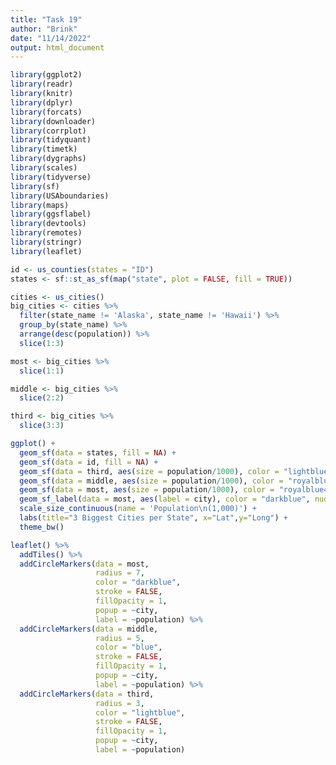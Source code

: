 ```yaml
---
title: "Task 19"
author: "Brink"
date: "11/14/2022"
output: html_document
---
```


```r
library(ggplot2)
library(readr)
library(knitr)
library(dplyr)
library(forcats)
library(downloader)
library(corrplot)
library(tidyquant)
library(timetk)
library(dygraphs)
library(scales)
library(tidyverse)
library(sf)
library(USAboundaries)
library(maps)
library(ggsflabel)
library(devtools)
library(remotes)
library(stringr)
library(leaflet)
```
```r
id <- us_counties(states = "ID")
states <- sf::st_as_sf(map("state", plot = FALSE, fill = TRUE))
```

```r
cities <- us_cities()
big_cities <- cities %>%
  filter(state_name != 'Alaska', state_name != 'Hawaii') %>%
  group_by(state_name) %>%
  arrange(desc(population)) %>%
  slice(1:3)
```

```r
most <- big_cities %>%
  slice(1:1)

middle <- big_cities %>%
  slice(2:2)

third <- big_cities %>%
  slice(3:3)
```

```r
ggplot() +
  geom_sf(data = states, fill = NA) +
  geom_sf(data = id, fill = NA) +
  geom_sf(data = third, aes(size = population/1000), color = "lightblue") +
  geom_sf(data = middle, aes(size = population/1000), color = "royalblue1") +
  geom_sf(data = most, aes(size = population/1000), color = "royalblue4") +
  geom_sf_label(data = most, aes(label = city), color = "darkblue", nudge_x = 1.5, nudge_y = 1, size = 2) +
  scale_size_continuous(name = 'Population\n(1,000)') +
  labs(title="3 Biggest Cities per State", x="Lat",y="Long") +
  theme_bw()
```

```r
leaflet() %>%
  addTiles() %>%
  addCircleMarkers(data = most,
                   radius = 7,
                   color = "darkblue",
                   stroke = FALSE,
                   fillOpacity = 1,
                   popup = ~city,
                   label = ~population) %>%
  addCircleMarkers(data = middle,
                   radius = 5,
                   color = "blue",
                   stroke = FALSE,
                   fillOpacity = 1,
                   popup = ~city,
                   label = ~population) %>%
  addCircleMarkers(data = third,
                   radius = 3,
                   color = "lightblue",
                   stroke = FALSE,
                   fillOpacity = 1,
                   popup = ~city,
                   label = ~population)
```

